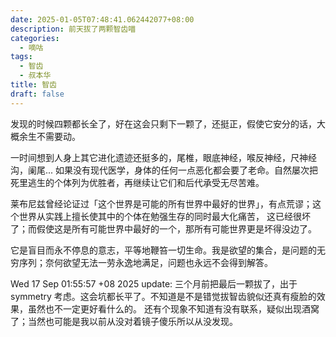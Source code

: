 ```yaml
---
date: 2025-01-05T07:48:41.062442077+08:00
description: 前天拔了两颗智齿喵
categories:
  - 嘀咕
tags:
  - 智齿
  - 叔本华
title: 智齿
draft: false
---
```



发现的时候四颗都长全了，好在这会只剩下一颗了，还挺正，假使它安分的话，大概余生不需要动。

一时间想到人身上其它进化遗迹还挺多的，尾椎，眼底神经，喉反神经，尺神经沟，阑尾...
如果没有现代医学，身体的任何一点恶化都会要了老命。自然屡次把死里逃生的个体列为优胜者，再继续让它们和后代承受无尽苦难。

莱布尼兹曾经论证过「这个世界是可能的所有世界中最好的世界」，有点荒谬；这个世界从实践上擅长使其中的个体在勉强生存的同时最大化痛苦，
这已经很坏了；而假使这是所有可能世界中最好的一个，那所有可能世界更是坏得没边了。

它是盲目而永不停息的意志，平等地鞭笞一切生命。我是欲望的集合，是问题的无穷序列；奈何欲望无法一劳永逸地满足，问题也永远不会得到解答。

Wed 17 Sep 01:55:57 +08 2025 update: 三个月前把最后一颗拔了，出于 symmetry 考虑。这会坑都长平了。不知道是不是错觉拔智齿貌似还真有瘦脸的效果，虽然也不一定更好看什么的。
还有个现象不知道有没有联系，疑似出现酒窝了；当然也可能是我以前从没对着镜子傻乐所以从没发现。
